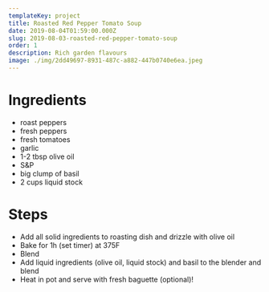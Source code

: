 ```yaml
---
templateKey: project
title: Roasted Red Pepper Tomato Soup
date: 2019-08-04T01:59:00.000Z
slug: 2019-08-03-roasted-red-pepper-tomato-soup
order: 1
description: Rich garden flavours
image: ./img/2dd49697-8931-487c-a882-447b0740e6ea.jpeg
---
```


# Ingredients

- roast peppers
- fresh peppers
- fresh tomatoes
- garlic
- 1-2 tbsp olive oil
- S&P
- big clump of basil
- 2 cups liquid stock

# Steps

- Add all solid ingredients to roasting dish and drizzle with olive oil
- Bake for 1h (set timer) at 375F
- Blend
- Add liquid ingredients (olive oil, liquid stock) and basil to the blender and blend
- Heat in pot and serve with fresh baguette (optional)!
